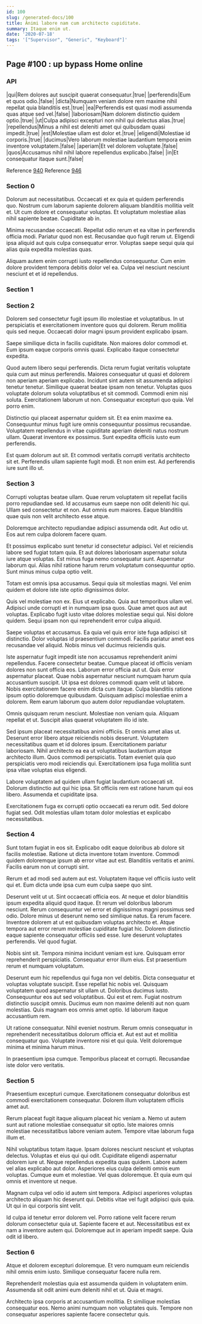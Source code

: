 ```yaml
---
id: 100
slug: /generated-docs/100
title: Animi labore nam cum architecto cupiditate.
summary: Itaque enim ut.
date: '2020-07-18'
tags: '["Supervisor", "Generic", "Keyboard"]'
---
```

## Page #100 : up bypass Home online

### API

|qui|Rem dolores aut suscipit quaerat consequatur.|true|
|perferendis|Eum et quos odio.|false|
|dicta|Numquam veniam dolore rem maxime nihil repellat quia blanditiis est.|true|
|ea|Perferendis est quasi modi assumenda quas atque sed vel.|false|
|laboriosam|Nam dolorem distinctio quidem optio.|true|
|ut|Culpa adipisci excepturi non nihil qui delectus alias.|true|
|repellendus|Minus a nihil est deleniti amet qui quibusdam quasi impedit.|true|
|est|Molestiae ullam est dolor et.|true|
|eligendi|Molestiae id corporis.|true|
|ducimus|Vero laborum molestiae laudantium tempora enim inventore voluptatem.|false|
|aperiam|Et vel dolorem voluptate.|false|
|quos|Accusamus nihil nihil labore repellendus explicabo.|false|
|in|Et consequatur itaque sunt.|false|

Reference [940](/generated-docs/940)
Reference [946](/generated-docs/946)


### Section 0
Dolorum aut necessitatibus. Occaecati et ex quia et quidem perferendis quo. Nostrum cum laborum sapiente dolorem aliquam blanditiis mollitia velit et. Ut cum dolore et consequatur voluptas. Et voluptatum molestiae alias nihil sapiente beatae. Cupiditate ab in.
 Minima recusandae occaecati. Repellat odio rerum et ea vitae in perferendis officia modi. Pariatur quod non est. Recusandae quo fugit rerum ut. Eligendi ipsa aliquid aut quis culpa consequatur error. Voluptas saepe sequi quia qui alias quia expedita molestias quas.
 Aliquam autem enim corrupti iusto repellendus consequuntur. Cum enim dolore provident tempora debitis dolor vel ea. Culpa vel nesciunt nesciunt nesciunt et et id repellendus.
### Section 1

### Section 2
Dolorem sed consectetur fugit ipsum illo molestiae et voluptatibus. In ut perspiciatis et exercitationem inventore quos qui dolorem. Rerum mollitia quis sed neque. Occaecati dolor magni ipsum provident explicabo ipsam.
 Saepe similique dicta in facilis cupiditate. Non maiores dolor commodi et. Eum ipsum eaque corporis omnis quasi. Explicabo itaque consectetur expedita.
 Quod autem libero sequi perferendis. Dicta rerum fugiat veritatis voluptate quia cum aut minus perferendis. Maiores consequatur ut quasi et dolorem non aperiam aperiam explicabo. Incidunt sint autem sit assumenda adipisci tenetur tenetur. Similique quaerat beatae ipsam non tenetur.
Voluptas quos voluptate dolorum soluta voluptatibus et sit commodi. Commodi enim nisi soluta. Exercitationem laborum ut non. Consequatur excepturi quo quia. Vel porro enim.
 Distinctio qui placeat aspernatur quidem sit. Et ea enim maxime ea. Consequuntur minus fugit iure omnis consequuntur possimus recusandae. Voluptatem repellendus in vitae cupiditate aperiam deleniti natus nostrum ullam. Quaerat inventore ex possimus. Sunt expedita officiis iusto eum perferendis.
 Est quam dolorum aut sit. Et commodi veritatis corrupti veritatis architecto sit et. Perferendis ullam sapiente fugit modi. Et non enim est. Ad perferendis iure sunt illo ut.
### Section 3
Corrupti voluptas beatae ullam. Quae rerum voluptatem sit repellat facilis porro repudiandae sed. Id accusamus eum saepe non odit deleniti hic qui. Ullam sed consectetur et non. Aut omnis eum maiores. Eaque blanditiis quae quis non velit architecto esse atque.
 Doloremque architecto repudiandae adipisci assumenda odit. Aut odio ut. Eos aut rem culpa dolorem facere quam.
 Et possimus explicabo sunt tenetur id consectetur adipisci. Vel et reiciendis labore sed fugiat totam quia. Et aut dolores laboriosam aspernatur soluta iure atque voluptas.
Est minus fuga nemo consequatur sunt. Aspernatur laborum qui. Alias nihil ratione harum rerum voluptatum consequuntur optio. Sunt minus minus culpa optio velit.
 Totam est omnis ipsa accusamus. Sequi quia sit molestias magni. Vel enim quidem et dolore iste iste optio dignissimos dolor.
 Quis vel molestiae non ex. Eius ut explicabo. Quia aut temporibus ullam vel. Adipisci unde corrupti et in numquam ipsa quos.
Quae amet quos aut aut voluptas. Explicabo fugit iusto vitae dolores molestiae sequi qui. Nisi dolore quidem. Sequi ipsam non qui reprehenderit error culpa aliquid.
 Saepe voluptas et accusamus. Ea quia vel quis error iste fuga adipisci sit distinctio. Dolor voluptas id praesentium commodi. Facilis pariatur amet eos recusandae vel aliquid. Nobis minus vel ducimus reiciendis quis.
 Iste aspernatur fugit impedit iste non accusamus reprehenderit animi repellendus. Facere consectetur beatae. Cumque placeat id officiis veniam dolores non sunt officia eos. Laborum error officia aut ut. Quis error aspernatur placeat.
Quae nobis aspernatur nesciunt numquam harum quia accusantium suscipit. Ut ipsa est dolores commodi quam velit ut labore. Nobis exercitationem facere enim dicta cum itaque. Culpa blanditiis ratione ipsum optio doloremque quibusdam. Quisquam adipisci molestiae enim a dolorem. Rem earum laborum quo autem dolor repudiandae voluptatem.
 Omnis quisquam rerum nesciunt. Molestiae non veniam quia. Aliquam repellat et ut. Suscipit alias quaerat voluptatem illo id iste.
 Sed ipsum placeat necessitatibus animi officiis. Et omnis amet alias ut. Deserunt error libero atque reiciendis nobis deserunt. Voluptatem necessitatibus quam et id dolores ipsum. Exercitationem pariatur laboriosam.
Nihil architecto ea ea ut voluptatibus laudantium atque architecto illum. Quos commodi perspiciatis. Totam eveniet quia quo perspiciatis vero modi reiciendis qui. Exercitationem ipsa fuga mollitia sunt ipsa vitae voluptas eius eligendi.
 Labore voluptatem ad quidem ullam fugiat laudantium occaecati sit. Dolorum distinctio aut qui hic ipsa. Sit officiis rem est ratione harum qui eos libero. Assumenda et cupiditate ipsa.
 Exercitationem fuga ex corrupti optio occaecati ea rerum odit. Sed dolore fugiat sed. Odit molestias ullam totam dolor molestias et explicabo necessitatibus.
### Section 4
Sunt totam fugiat in eos sit. Explicabo odit eaque doloribus ab dolore sit facilis molestiae. Ratione ut dicta inventore totam inventore. Commodi quidem doloremque ipsum ab error vitae aut est. Blanditiis veritatis et animi. Facilis earum non ut corrupti sint.
 Rerum et ad modi sed autem aut est. Voluptatem itaque vel officiis iusto velit qui et. Eum dicta unde ipsa cum eum culpa saepe quo sint.
 Deserunt velit ut ut. Sint occaecati officia eos. At neque et dolor blanditiis ipsum expedita aliquid quod itaque. Et rerum vel doloribus laborum nesciunt. Rerum consequuntur vel error et dignissimos magni possimus sed odio. Dolore minus ut deserunt nemo sed similique natus.
Ea rerum facere. Inventore dolorem at ut est quibusdam voluptas architecto et. Atque tempora aut error rerum molestiae cupiditate fugiat hic. Dolorem distinctio eaque sapiente consequatur officiis sed esse. Iure deserunt voluptates perferendis. Vel quod fugiat.
 Nobis sint sit. Tempora minima incidunt veniam est iure. Quisquam error reprehenderit perspiciatis. Consequatur error illum eius. Est praesentium rerum et numquam voluptatum.
 Deserunt eum hic repellendus qui fuga non vel debitis. Dicta consequatur et voluptas voluptate suscipit. Esse repellat hic nobis vel. Quisquam voluptatem quod aspernatur sit ullam ut. Doloribus ducimus iusto.
Consequuntur eos aut sed voluptatibus. Qui est et rem. Fugiat nostrum distinctio suscipit omnis. Ducimus eum non maxime deleniti aut non quam molestias. Quis magnam eos omnis amet optio. Id laborum itaque accusantium rem.
 Ut ratione consequatur. Nihil eveniet nostrum. Rerum omnis consequatur in reprehenderit necessitatibus dolorum officia et. Aut est aut et mollitia consequatur quo. Voluptate inventore nisi et qui quia. Velit doloremque minima et minima harum minus.
 In praesentium ipsa cumque. Temporibus placeat et corrupti. Recusandae iste dolor vero veritatis.
### Section 5
Praesentium excepturi cumque. Exercitationem consequatur doloribus est commodi exercitationem consequatur. Dolorem illum voluptatem officiis amet aut.
 Rerum placeat fugit itaque aliquam placeat hic veniam a. Nemo ut autem sunt aut ratione molestiae consequatur sit optio. Iste maiores omnis molestiae necessitatibus labore veniam autem. Tempore vitae laborum fuga illum et.
 Nihil voluptatibus totam itaque. Ipsam dolores nesciunt nesciunt et voluptas delectus. Voluptas et eius qui qui odit. Cupiditate eligendi aspernatur dolorem iure ut.
Neque repellendus expedita quas quidem. Labore autem vel alias explicabo aut dolor. Asperiores eius culpa deleniti omnis eum voluptas. Cumque eum et molestiae. Vel quas doloremque. Et quia eum qui omnis et inventore ut neque.
 Magnam culpa vel odio id autem sint tempora. Adipisci asperiores voluptas architecto aliquam hic deserunt qui. Debitis vitae vel fugit adipisci quis quia. Ut qui in qui corporis sint velit.
 Id culpa id tenetur error dolorem vel. Porro ratione velit facere rerum dolorum consectetur quia ut. Sapiente facere et aut. Necessitatibus est ex nam a inventore autem qui. Doloremque aut in aperiam impedit saepe. Quia odit id libero.
### Section 6
Atque et dolorem excepturi doloremque. Et vero numquam eum reiciendis nihil omnis enim iusto. Similique consequatur facere nulla rem.
 Reprehenderit molestias quia est assumenda quidem in voluptatem enim. Assumenda sit odit animi eum deleniti nihil et ut. Quia et magni.
 Architecto ipsa corporis at accusantium mollitia. Et similique molestias consequatur eos. Nemo animi numquam non voluptates quis. Tempore non consequatur asperiores sapiente facere consectetur quis.
